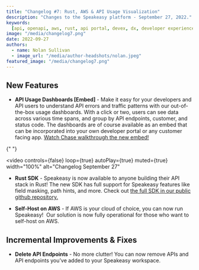 ```yaml
---
title: "Changelog #7: Rust, AWS & API Usage Visualization"
description: "Changes to the Speakeasy platform - September 27, 2022."
keywords:
  [api, openapi, aws, rust, api portal, devex, dx, developer experience, sdk]
image: "/media/changelog7.png"
date: 2022-09-27
authors:
  - name: Nolan Sullivan
  - image_url: "/media/author-headshots/nolan.jpeg"
featured_image: "/media/changelog7.png"
---
```


## New Features

- **API Usage Dashboards \[Embed\]** \- Make it easy for your developers and API users to understand API errors and traffic patterns with our out-of-the-box usage dashboards. With a click or two, users can see data across various time spans, and group by API endpoints, customer, and status code. The dashboards are of course available as an embed that can be incorporated into your own developer portal or any customer facing app. [Watch Chase walkthrough the new embed!](https://www.loom.com/share/637bbadcbdba499e949a4ec86ca39246)


{" "}

<video
  controls={false}
  loop={true}
  autoPlay={true}
  muted={true}
  width="100%"
  alt="Changelog September 27"
>
  <source src={portal_url_1} type="video/mp4" />
</video>

- **Rust SDK** - Speakeasy is now available to anyone building their API stack in Rust! The new SDK has full support for Speakeasy features like field masking, path hints, and more. Check out [the full SDK in our public github repository.](https://github.com/speakeasy-api/speakeasy-rust-sdk)

- **Self-Host on AWS** - If AWS is your cloud of choice, you can now run Speakeasy!  Our solution is now fully operational for those who want to self-host on AWS.

## Incremental Improvements & Fixes

- **Delete API Endpoints** - No more clutter! You can now remove APIs and API endpoints you’ve added to your Speakeasy workspace.
